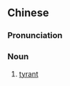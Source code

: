 {{also|暴凶}}
==Chinese==
{{zh-forms|s=暴凶}}

===Pronunciation===
{{zh-pron
|m=bàoxiōng
|cat=n
}}

===Noun===
{{zh-noun}}

# {{lb|zh|archaic}} [[tyrant]]
